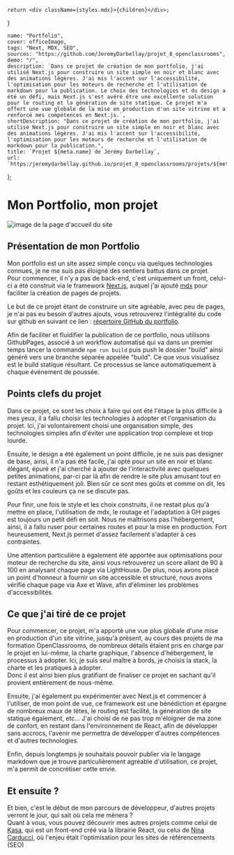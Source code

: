 
    return <div className={styles.mdx}>{children}</div>;
}

    name: "Portfolio",
    cover: officeImage,
    tags: "Next, MDX, SEO",
    sources: "https://github.com/JeremyDarbellay/projet_8_openclassrooms",
    demo: "/",
    description: `Dans ce projet de création de mon portfolio, j'ai utilisé Next.js pour construire un site simple en noir et blanc avec des animations légères. J'ai mis l'accent sur l'accessibilité, l'optimisation pour les moteurs de recherche et l'utilisation de markdown pour la publication. Le choix des technologies et du design a été un défi, mais Next.js s'est avéré être une excellente solution pour le routing et la génération de site statique. Ce projet m'a offert une vue globale de la mise en production d'un site vitrine et a renforcé mes compétences en Next.js.`,
    shortDescription: "Dans ce projet de création de mon portfolio, j'ai utilisé Next.js pour construire un site simple en noir et blanc avec des animations légères. J'ai mis l'accent sur l'accessibilité, l'optimisation pour les moteurs de recherche et l'utilisation de markdown pour la publication.",
    title: `Projet ${meta.name} de Jérémy Darbellay`,
    url: `https:/jeremydarbellay.github.io/projet_8_openclassrooms/projets/${meta.name}`
};

<Head>
    <title>{meta.title}</title>
    <meta name="description" content={meta.shortDescription} />
</Head>
<NextSeo
    title={meta.title}
    description={meta.shortDescription}
    openGraph={{
        url: {meta.url},
        title: {meta.title},
        description: {meta.shortDescription},
    }}
/>

# Mon Portfolio, mon projet

<div className={styles.projectHeader}>
    <Image src={officeImage} alt="image de la page d'accueil du site" />
    <ProjectInfo meta={meta} />
</div>

## Présentation de mon Portfolio

Mon portfolio est un site assez simple conçu via quelques technologies connues, je ne me suis pas éloigné des sentiers battus dans ce projet.<br />
Pour commencer, il n'y a pas de back-end, c'est uniquement un front, celui-ci a été construit via le framework [Next.js](https://nextjs.org/), auquel j'ai ajouté [mdx](https://mdxjs.com/) pour faciliter la création de pages de projets.<br />

Le but de ce projet étant de construire un site agréable, avec peu de pages, je n'ai pas eu besoin d'autres ajouts, vous retrouverez l'intégralité du code sur github en suivant ce lien : [répertoire GitHub du portfolio](https://github.com/JeremyDarbellay/projet_8_openclassrooms).

Afin de faciliter et fluidifier la publication de ce portfolio, nous utilisons GithubPages, associé à un workflow automatisé qui va dans un premier temps lancer la commande `npm run build` puis push le dossier "build" ainsi généré vers une branche séparée appelée "build". Ce que vous visualisez est le build statique résultant. Ce processus se lance automatiquement à chaque événement de poussée.

## Points clefs du projet

Dans ce projet, ce sont les choix à faire qui ont été l'étape la plus difficile à mes yeux, il a fallu choisir les technologies à adopter et l'organisation du projet. Ici, j'ai volontairement choisi une organisation simple, des technologies simples afin d'éviter une application trop complexe et trop lourde.

Ensuite, le design a été également un point difficile, je ne suis pas designer de base, ainsi, il n'a pas été facile, j'ai opté pour un site en noir et blanc élégant, épuré et j'ai cherché à ajouter de l'interactivité avec quelques petites animations, par-ci par là afin de rendre le site plus amusant tout en restant esthétiquement joli. Bien sûr ce sont mes goûts et comme on dit, les goûts et les couleurs ça ne se discute pas.

Pour finir, une fois le style et les choix construits, il ne restait plus qu'à mettre en place, l'utilisation de mdx, le routage et l'adaptation à GH pages est toujours un petit défi en soit. Nous ne maîtrisons pas l'hébergement, ainsi, il a fallu ruser pour certaines routes et pour la mise en production. Fort heureusement, Next.js permet d'assez facilement s'adapter à ces contraintes.

Une attention particulière à également été apportée aux optimisations pour moteur de recherche du site, ainsi vous retrouverez un score allant de 90 à 100 en analysant chaque page via LightHouse. De plus, nous avons placé un point d'honneur à fournir un site accessible et structuré, nous avons vérifié chaque page via Axe et Wave, afin d'éliminer les problèmes d'accessibilités.

## Ce que j'ai tiré de ce projet

Pour commencer, ce projet, m'a apporté une vue plus globale d'une mise en production d'un site vitrine, jusqu'à présent, au cours des projets de ma formation OpenClassrooms, de nombreux détails étaient pris en charge par le projet en lui-même, la charte graphique, l'absence d'hébergement, le processus à adopter. Ici, je suis seul maître à bords, je choisis la stack, la charte et les pratiques à adopter.<br />
Donc il est ainsi bien plus gratifiant de finaliser ce projet en sachant qu'il provient entièrement de nous-même.

Ensuite, j'ai également pu expérimenter avec Next.js et commencer à l'utiliser, de mon point de vue, ce framework est une bénédiction et épargne de nombreux maux de têtes, le routing est facilité, la génération de site statique également, etc... J'ai choisi de ne pas trop m'éloigner de ma zone de confort, en restant dans l'environnement de React, afin de développer sans accrocs, l'avenir me permettra de développer d'autres compétences et d'autres technologies.

Enfin, depuis longtemps je souhaitais pouvoir publier via le langage markdown que je trouve particulièrement agréable d'utilisation, ce projet, m'a permit de concrétiser cette envie.

## Et ensuite ?

Et bien, c'est le début de mon parcours de développeur, d'autres projets verront le jour, qui sait où cela me mènera ? <br />
Quant à vous, vous pouvez découvrir mes autres projets comme celui de [Kasa](/projets/Kasa), qui est un front-end créé via la librairie React, ou celui de [Nina Carducci](/projets/NinaCarducci), où l'enjeu était l'optimisation pour les sites de référencements (SEO)
